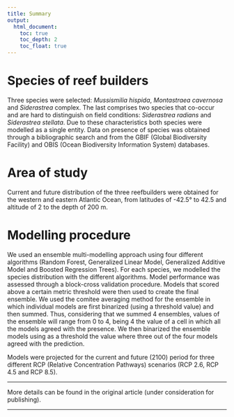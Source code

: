 ```yaml
---
title: Summary
output:
  html_document:
    toc: true
    toc_depth: 2
    toc_float: true
---
```


# Species of reef builders  

Three species were selected: _Mussismilia hispida_, _Montastraea cavernosa_ and _Siderastrea_ complex. The last comprises two species that co-occur and are hard to distinguish on field conditions: _Siderastrea radians_ and _Siderastrea stellata_. Due to these characteristics both species were modelled as a single entity. Data on presence of species was obtained through a bibliographic search and from the GBIF (Global Biodiversity Facility) and OBIS (Ocean Biodiversity Information System) databases.  

# Area of study  

Current and future distribution of the three reefbuilders were obtained for the western and eastern Atlantic Ocean, from latitudes of -42.5° to 42.5 and altitude of 2 to the depth of 200 m.  

# Modelling procedure  

We used an ensemble multi-modelling approach using four different algorithms (Random Forest, Generalized Linear Model, Generalized Additive Model and Boosted Regression Trees). For each species, we modelled the species distribution with the different algorithms. Model performance was assessed through a block-cross validation procedure. Models that scored above a certain metric threshold were then used to create the final ensemble. We used the comitee averaging method for the ensemble in which individual models are first binarized (using a threshold value) and then summed. Thus, considering that we summed 4 ensembles, values of the ensemble will range from 0 to 4, being 4 the value of a cell in which all the models agreed with the presence. We then binarized the ensemble models using as a threshold the value where three out of the four models agreed with the prediction.  

Models were projected for the current and future (2100) period for three different RCP (Relative Concentration Pathways) scenarios (RCP 2.6, RCP 4.5 and RCP 8.5).  

------

More details can be found in the original article (under consideration for publishing).  

------

  

